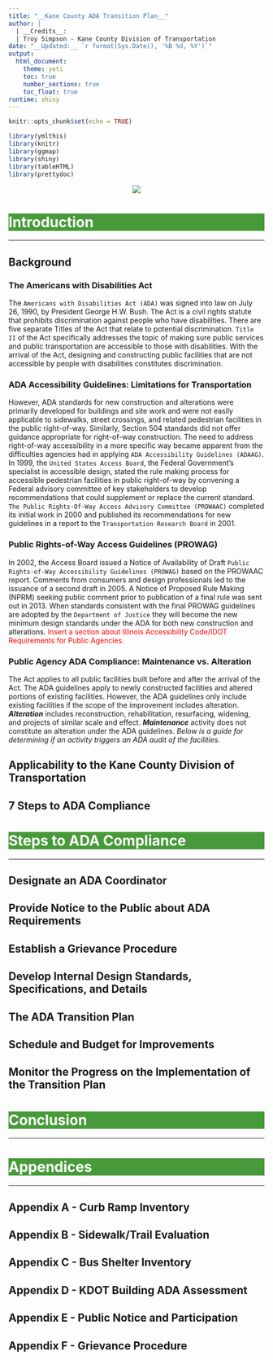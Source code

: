 ```yaml
---
title: "__Kane County ADA Transition Plan__"
author: |
  | __Credits__:
  | Troy Simpson - Kane County Division of Transportation
date: "__Updated:__ `r format(Sys.Date(), '%B %d, %Y')`"
output: 
  html_document:
    theme: yeti
    toc: true
    number_sections: true
    toc_float: true
runtime: shiny
---
```


```r
knitr::opts_chunk$set(echo = TRUE)
```

```r
library(ymlthis)
library(knitr)
library(ggmap)
library(shiny)
library(tableHTML)
library(prettydoc)
```

<style>
h1.title {
  text-align: center;
}
h1 {
  color: #FFFFFF;
  background-color: #479A39;
}
h4.author {
  text-align: center;
}
h4.date {
  text-align: center;
}
</style>

<center>
![](http://kdot.countyofkane.org/SiteCollectionImages/KDOT-Logo.png)
</center>

# Introduction
***
## Background

### The Americans with Disabilities Act

The `Americans with Disabilities Act (ADA)` was signed into law on July 26, 1990, by President George H.W. Bush. The Act is a civil rights statute that prohibits discrimination against people who have disabilities. There are five separate Titles of the Act that relate to potential discrimination. `Title II` of the Act specifically addresses the topic of making sure public services and public transportation are accessible to those with disabilities. With the arrival of the Act, designing and constructing public facilities that are not accessible by people with disabilities constitutes discrimination.

### ADA Accessibility Guidelines: Limitations for Transportation

However, ADA standards for new construction and alterations were primarily developed for buildings and site work and were not easily applicable to sidewalks, street crossings, and related pedestrian facilities in the public right-of-way. Similarly, Section 504 standards did not offer guidance appropriate for right-of-way construction. The need to address right-of-way accessibility in a more specific way became apparent from the difficulties agencies had in applying `ADA Accessibility Guidelines (ADAAG)`. In 1999, the `United States Access Board`, the Federal Government’s specialist in accessible design, stated the rule making process for accessible pedestrian facilities in public right-of-way by convening a Federal advisory committee of key stakeholders to develop recommendations that could supplement or replace the current standard. `The Public Rights-Of-Way Access Advisory Committee (PROWAAC)` completed its initial work in 2000 and published its recommendations for new guidelines in a report to the `Transportation Research Board` in 2001.

### Public Rights-of-Way Access Guidelines (PROWAG)

In 2002, the Access Board issued a Notice of Availability of Draft `Public Rights-of-Way Accessibility Guidelines (PROWAG)` based on the PROWAAC report. Comments from consumers and design professionals led to the issuance of a second draft in 2005. A Notice of Proposed Rule Making (NPRM) seeking public comment prior to publication of a final rule was sent out in 2013. When standards consistent with the final PROWAG guidelines are adopted by the `Department of Justice` they will become the new minimum design standards under the ADA for both new construction and alterations. <span style="color:red;">Insert a section about Illinois Accessibility Code/IDOT Requirements for Public Agencies.</span>

### Public Agency ADA Compliance: Maintenance vs. Alteration

The Act applies to all public facilities built before and after the arrival of the Act. The ADA guidelines apply to newly constructed facilities and altered portions of existing facilities. However, the ADA guidelines only include existing facilities if the scope of the improvement includes alteration. *__Alteration__* includes reconstruction, rehabilitation, resurfacing, widening, and projects of similar scale and effect. *__Maintenance__* activity does not constitute an alteration under the ADA guidelines. _Below is a guide for determining if an activity triggers an ADA audit of the facilities_.



## Applicability to the Kane County Division of Transportation
## 7 Steps to ADA Compliance
# Steps to ADA Compliance
***
## Designate an ADA Coordinator
## Provide Notice to the Public about ADA Requirements
## Establish a Grievance Procedure
## Develop Internal Design Standards, Specifications, and Details
## The ADA Transition Plan
## Schedule and Budget for Improvements
## Monitor the Progress on the Implementation of the Transition Plan
# Conclusion
***
# Appendices
***
## Appendix A - Curb Ramp Inventory
## Appendix B - Sidewalk/Trail Evaluation
## Appendix C - Bus Shelter Inventory
## Appendix D - KDOT Building ADA Assessment
## Appendix E - Public Notice and Participation
## Appendix F - Grievance Procedure



